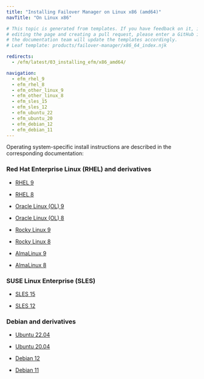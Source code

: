 ```yaml
---
title: "Installing Failover Manager on Linux x86 (amd64)"
navTitle: "On Linux x86"

# This topic is generated from templates. If you have feedback on it, instead of
# editing the page and creating a pull request, please enter a GitHub issue and
# the documentation team will update the templates accordingly.
# Leaf template: products/failover-manager/x86_64_index.njk

redirects:
  - /efm/latest/03_installing_efm/x86_amd64/

navigation:
  - efm_rhel_9
  - efm_rhel_8
  - efm_other_linux_9
  - efm_other_linux_8
  - efm_sles_15
  - efm_sles_12
  - efm_ubuntu_22
  - efm_ubuntu_20
  - efm_debian_12
  - efm_debian_11
---
```


Operating system-specific install instructions are described in the corresponding documentation:

### Red Hat Enterprise Linux (RHEL) and derivatives

- [RHEL 9](efm_rhel_9)

- [RHEL 8](efm_rhel_8)

- [Oracle Linux (OL) 9](efm_rhel_9)

- [Oracle Linux (OL) 8](efm_rhel_8)

- [Rocky Linux 9](efm_other_linux_9)

- [Rocky Linux 8](efm_other_linux_8)

- [AlmaLinux 9](efm_other_linux_9)

- [AlmaLinux 8](efm_other_linux_8)

### SUSE Linux Enterprise (SLES)

- [SLES 15](efm_sles_15)

- [SLES 12](efm_sles_12)

### Debian and derivatives

- [Ubuntu 22.04](efm_ubuntu_22)

- [Ubuntu 20.04](efm_ubuntu_20)

- [Debian 12](efm_debian_12)

- [Debian 11](efm_debian_11)
